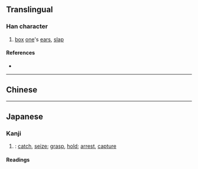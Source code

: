 {{also|摑}}
{{character info}}
==Translingual==

===Han character===
{{Han char|rn=64|rad=手|as=08|sn=11|four=|canj=QWMI|ids=⿰扌国}}

# [[box]] [[one]]'s [[ear]]s, [[slap]]

====References====
* {{Han ref|kx=0440.181|hdz=31897.010|uh=63B4|ud=25524}}

----

==Chinese==
{{zh-see|摑}}

----

==Japanese==
{{ja-kanji forms|掴|摑|ex=y}}

===Kanji===
{{ja-kanji|grade=|rs=手08|kyu=摑}}

# {{ja-ex shin|摑|sort=手08}}: [[catch]], [[seize]]; [[grasp]], [[hold]]; [[arrest]], [[capture]]

====Readings====
{{ja-readings
|goon=きゃく<きやく<くゐやく
|kanon=かく<くわく
|kun=つか-む, つか-まえる<つか-まへる, つか-まさる, つか-ます, つか-ませる, つか-まゆ, つか-まる, とか-まえる<とか-まへる, とか-まる
}}